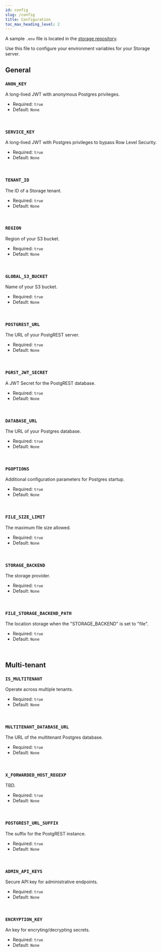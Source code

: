 ```yaml
---
id: config
slug: /config
title: Configuration
toc_max_heading_level: 2
---
```


<!-- AUTOGENERATED: DO NOT EDIT DIRECTLY -->

A sample `.env` file is located in the [storage repository](https://github.com/supabase/storage-api/blob/master/.env.sample).

Use this file to configure your environment variables for your Storage server.

<!-- AUTOGENERATED: DO NOT EDIT DIRECTLY -->

## General

### `ANON_KEY`

A long-lived JWT with anonymous Postgres privileges.

<ul>
  <li>
    Required: <code>true</code>
  </li>
  <li>
    Default: <code>None</code>
  </li>
</ul>

<br />

### `SERVICE_KEY`

A long-lived JWT with Postgres privileges to bypass Row Level Security.

<ul>
  <li>
    Required: <code>true</code>
  </li>
  <li>
    Default: <code>None</code>
  </li>
</ul>

<br />

### `TENANT_ID`

The ID of a Storage tenant.

<ul>
  <li>
    Required: <code>true</code>
  </li>
  <li>
    Default: <code>None</code>
  </li>
</ul>

<br />

### `REGION`

Region of your S3 bucket.

<ul>
  <li>
    Required: <code>true</code>
  </li>
  <li>
    Default: <code>None</code>
  </li>
</ul>

<br />

### `GLOBAL_S3_BUCKET`

Name of your S3 bucket.

<ul>
  <li>
    Required: <code>true</code>
  </li>
  <li>
    Default: <code>None</code>
  </li>
</ul>

<br />

### `POSTGREST_URL`

The URL of your PostgREST server.

<ul>
  <li>
    Required: <code>true</code>
  </li>
  <li>
    Default: <code>None</code>
  </li>
</ul>

<br />

### `PGRST_JWT_SECRET`

A JWT Secret for the PostgREST database.

<ul>
  <li>
    Required: <code>true</code>
  </li>
  <li>
    Default: <code>None</code>
  </li>
</ul>

<br />

### `DATABASE_URL`

The URL of your Postgres database.

<ul>
  <li>
    Required: <code>true</code>
  </li>
  <li>
    Default: <code>None</code>
  </li>
</ul>

<br />

### `PGOPTIONS`

Additional configuration parameters for Postgres startup.

<ul>
  <li>
    Required: <code>true</code>
  </li>
  <li>
    Default: <code>None</code>
  </li>
</ul>

<br />

### `FILE_SIZE_LIMIT`

The maximum file size allowed.

<ul>
  <li>
    Required: <code>true</code>
  </li>
  <li>
    Default: <code>None</code>
  </li>
</ul>

<br />

### `STORAGE_BACKEND`

The storage provider.

<ul>
  <li>
    Required: <code>true</code>
  </li>
  <li>
    Default: <code>None</code>
  </li>
</ul>

<br />

### `FILE_STORAGE_BACKEND_PATH`

The location storage when the "STORAGE_BACKEND" is set to "file".

<ul>
  <li>
    Required: <code>true</code>
  </li>
  <li>
    Default: <code>None</code>
  </li>
</ul>

<br />

<!-- AUTOGENERATED: DO NOT EDIT DIRECTLY -->

## Multi-tenant

### `IS_MULTITENANT`

Operate across multiple tenants.

<ul>
  <li>
    Required: <code>true</code>
  </li>
  <li>
    Default: <code>None</code>
  </li>
</ul>

<br />

### `MULTITENANT_DATABASE_URL`

The URL of the multitenant Postgres database.

<ul>
  <li>
    Required: <code>true</code>
  </li>
  <li>
    Default: <code>None</code>
  </li>
</ul>

<br />

### `X_FORWARDED_HOST_REGEXP`

TBD.

<ul>
  <li>
    Required: <code>true</code>
  </li>
  <li>
    Default: <code>None</code>
  </li>
</ul>

<br />

### `POSTGREST_URL_SUFFIX`

The suffix for the PostgREST instance.

<ul>
  <li>
    Required: <code>true</code>
  </li>
  <li>
    Default: <code>None</code>
  </li>
</ul>

<br />

### `ADMIN_API_KEYS`

Secure API key for administrative endpoints.

<ul>
  <li>
    Required: <code>true</code>
  </li>
  <li>
    Default: <code>None</code>
  </li>
</ul>

<br />

### `ENCRYPTION_KEY`

An key for encryting/decrypting secrets.

<ul>
  <li>
    Required: <code>true</code>
  </li>
  <li>
    Default: <code>None</code>
  </li>
</ul>

<br />
